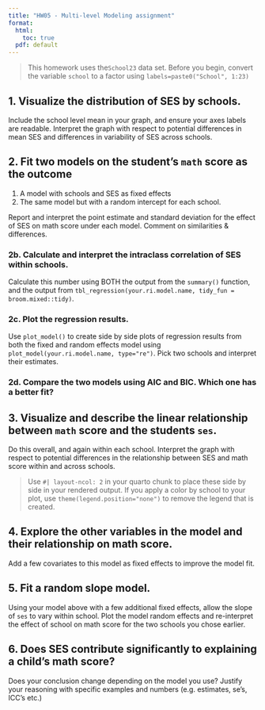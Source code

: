 ```yaml
---
title: "HW05 - Multi-level Modeling assignment"
format: 
  html:
    toc: true
  pdf: default
---
```


> This homework uses the`School23` data set. Before you begin, convert the variable `school` to a factor using `labels=paste0("School", 1:23)`


## 1. Visualize the distribution of SES by schools. 

Include the school level mean in your graph, and ensure your axes labels are readable. Interpret the graph with respect to potential differences in mean SES and differences in variability of SES across schools.


## 2. Fit two models on the student's `math` score as the outcome 

1. A model with schools and SES as fixed effects
2. The same model but with a random intercept for each school. 

Report and interpret the point estimate and standard deviation for the effect of SES on math score under each model. Comment on similarities & differences. 

### 2b. Calculate and interpret the intraclass correlation of SES within schools. 

Calculate this number using BOTH the output from the `summary()` function, and the output from `tbl_regression(your.ri.model.name, tidy_fun = broom.mixed::tidy)`.



### 2c. Plot the regression results. 

Use `plot_model()` to create side by side plots of regression results from both the fixed and random effects model using `plot_model(your.ri.model.name, type="re")`. Pick two schools and interpret their estimates.  


### 2d. Compare the two models using AIC and BIC. Which one has a better fit? 



## 3. Visualize and describe the linear relationship between `math` score and the students `ses`. 

Do this overall, and again within each school. Interpret the graph with respect to potential differences in the relationship between SES and math score within and across schools.  

> Use `#| layout-ncol: 2` in your quarto chunk to place these side by side in your rendered output. If you apply a color by school to your plot, use `theme(legend.position="none")` to remove the legend that is created. 



## 4. Explore the other variables in the model and their relationship on math score. 

Add a few covariates to this model as fixed effects to improve the model fit. 



## 5. Fit a random slope model. 

Using your model above with a few additional fixed effects, allow the slope of `ses` to vary within school. Plot the model random effects and re-interpret the effect of school on math score for the two schools you chose earlier. 




## 6. Does SES contribute significantly to explaining a child's math score? 

Does your conclusion change depending on the model you use? Justify your reasoning with specific examples and numbers (e.g. estimates, se's, ICC's etc.)


